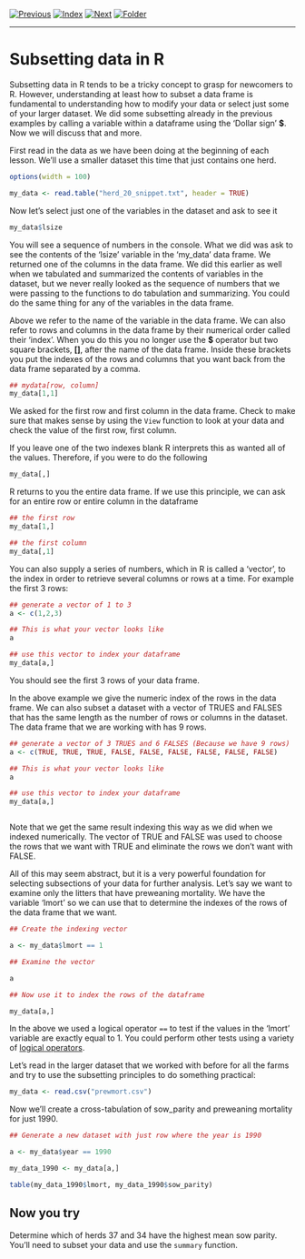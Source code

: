 [![Previous](../../img/previous.png)](lesson4_2.html)
[![Index](../../img/home.png)](../../index.html)
[![Next](../../img/next.png)](../lesson5/lesson5_1.html)
[![Folder](../../img/folder.png)](./)

---

# Subsetting data in R

Subsetting data in R tends to be a tricky concept to grasp for
newcomers to R. However, understanding at least how to subset a data
frame is fundamental to understanding how to modify your data or select
just some of your larger dataset. We did some subsetting already in
the previous examples by calling a variable within a dataframe using
the 'Dollar sign' **\$**. Now we will discuss that and more.

First read in the data as we have been doing at the beginning of each
lesson. We'll use a smaller dataset this time that just contains one
herd.

```r
options(width = 100)
```

```r

my_data <- read.table("herd_20_snippet.txt", header = TRUE)

```

Now let's select just one of the variables in the dataset and ask to
see it

```r

my_data$lsize

```

You will see a sequence of numbers in the console. What we did
was ask to see the contents of the 'lsize' variable in the
'my\_data' data frame. We returned one of the columns in the data
frame. We did this earlier as well when we tabulated and summarized
the contents of variables in the dataset, but we never really looked
as the sequence of numbers that we were passing to the functions to do
tabulation and summarizing. You could do the same thing for any of the
variables in the data frame.

Above we refer to the name of the variable in the data frame. We can
also refer to rows and columns in the data frame by their numerical
order called their 'index'. When you do this you no longer use the
**\$** operator but two square brackets, **[]**, after the name of the
data frame. Inside these brackets you put the indexes of the rows and
columns that you want back from the data frame separated by a comma.

```r

## mydata[row, column]
my_data[1,1]

```

We asked for the first row and first column in the data frame. Check
to make sure that makes sense by using the `View` function to look at
your data and check the value of the first row, first column.

If you leave one of the two indexes blank R interprets this as wanted
all of the values. Therefore, if you were to do the following

```r

my_data[,]

```

R returns to you the entire data frame. If we use this principle, we
can ask for an entire row or entire column in the dataframe

```r

## the first row
my_data[1,]

## the first column
my_data[,1]

```

You can also supply a series of numbers, which in R is called a
'vector', to the index in order to retrieve several columns or rows at
a time. For example the first 3 rows:

```r

## generate a vector of 1 to 3
a <- c(1,2,3)

## This is what your vector looks like
a

## use this vector to index your dataframe
my_data[a,]

```

You should see the first 3 rows of your data frame.


In the above example we give the numeric index of the rows in the data
frame. We can also subset a dataset with a vector of TRUES and FALSES
that has the same length as the number of rows or columns in the
dataset. The data frame that we are working with has 9 rows.

```r


## generate a vector of 3 TRUES and 6 FALSES (Because we have 9 rows)
a <- c(TRUE, TRUE, TRUE, FALSE, FALSE, FALSE, FALSE, FALSE, FALSE)

## This is what your vector looks like
a

## use this vector to index your dataframe
my_data[a,]



```

Note that we get the same result indexing this way as we did when we
indexed numerically. The vector of TRUE and FALSE was used to choose
the rows that we want with TRUE and eliminate the rows we don't want
with FALSE.

All of this may seem abstract, but it is a very powerful foundation
for selecting subsections of your data for further analysis. Let's say
we want to examine only the litters that have preweaning mortality. We
have the variable 'lmort' so we can use that to determine the
indexes of the rows of the data frame that we want.

```r

## Create the indexing vector

a <- my_data$lmort == 1

## Examine the vector

a

## Now use it to index the rows of the dataframe

my_data[a,]

```

In the above we used a logical operator `==` to test if the values in
the 'lmort' variable are exactly equal to 1. You could perform other
tests using a variety of
[logical operators](http://www.statmethods.net/management/operators.html).


Let's read in the larger dataset that we worked with before for
all the farms and try to use the subsetting principles to do something
practical:

```r

my_data <- read.csv("prewmort.csv")

```

Now we'll create a cross-tabulation of sow_parity and preweaning
mortality for just 1990.

```r

## Generate a new dataset with just row where the year is 1990

a <- my_data$year == 1990

my_data_1990 <- my_data[a,]

table(my_data_1990$lmort, my_data_1990$sow_parity)

```

## Now you try

Determine which of herds 37 and 34 have the highest mean sow
parity. You'll need to subset your data and use the `summary` function.
